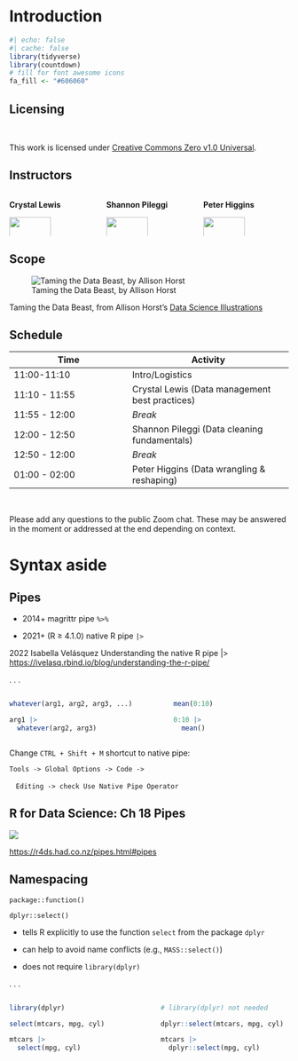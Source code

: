 # Introduction

```r
#| echo: false
#| cache: false
library(tidyverse)
library(countdown)
# fill for font awesome icons
fa_fill <- "#606060"
```

## Licensing

<br>

This work is licensed under [Creative Commons Zero v1.0 Universal](https://creativecommons.org/publicdomain/zero/1.0/).


## Instructors

::: columns
::: {.column width="33%"}
**Crystal Lewis**

![](images/Crystal_circle.png){width="70%"}

:::
::: {.column width="33%"}
**Shannon Pileggi**

![](images/Shannon_circle.png){width="70%"}
:::

::: {.column width="33%"}
**Peter Higgins**

![](images/Peter_circle.jpg){width="70%"}



:::
:::

## Scope

![Taming the Data Beast, by Allison Horst](images/data_beast_allison_horst.jpeg)

Taming the Data Beast, from Allison Horst's [Data Science Illustrations](https://allisonhorst.com/data-science-art)

## Schedule

| Time          | Activity           |
|---------------|--------------------|
|11:00-11:10    |   Intro/Logistics | 
|11:10 - 11:55 | Crystal Lewis (Data management best practices)          |
| 11:55 - 12:00 | *Break*            |
| 12:00 - 12:50 | Shannon Pileggi (Data cleaning fundamentals)          |
| 12:50 - 12:00 | *Break*            |
| 01:00 - 02:00 | Peter Higgins (Data wrangling & reshaping)          |

<br>

Please add any questions to the public Zoom chat. These may be answered in the 
moment or addressed at the end depending on context.


# Syntax aside

## Pipes

-   2014+ magrittr pipe `%>%`

-   2021+ (R $\geq$ 4.1.0) native R pipe `|>`

2022 Isabella Velásquez Understanding the native R pipe \|\> <https://ivelasq.rbind.io/blog/understanding-the-r-pipe/>

. . .

<brshort>

::: columns
::: {.column width="50%"}
```r
whatever(arg1, arg2, arg3, ...)

arg1 |>  
  whatever(arg2, arg3)
```

:::

::: {.column width="5%"}
:::

::: {.column width="45%"}
```r
mean(0:10)

0:10 |> 
  mean()
```

:::
:::


::: footer
Change `CTRL + Shift + M` shortcut to native pipe:

`Tools -> Global Options -> Code -> `
   
&nbsp;&nbsp; `Editing -> check Use Native Pipe Operator`

:::

## R for Data Science: Ch 18 Pipes

![](images/foo-foo.png)

::: footer
<https://r4ds.had.co.nz/pipes.html#pipes>
:::

## Namespacing

`package::function()`

`dplyr::select()`

-   tells R explicitly to use the function `select` from the package `dplyr`

-   can help to avoid name conflicts (e.g., `MASS::select()`)

-   does not require `library(dplyr)`

. . .

::: columns
::: {.column width="45%"}
```r
library(dplyr)

select(mtcars, mpg, cyl) 

mtcars |>  
  select(mpg, cyl) 
```
:::

::: {.column width="5%"}
:::

::: {.column width="50%"}
```r
# library(dplyr) not needed

dplyr::select(mtcars, mpg, cyl) 

mtcars |>  
  dplyr::select(mpg, cyl) 
```
:::
:::
